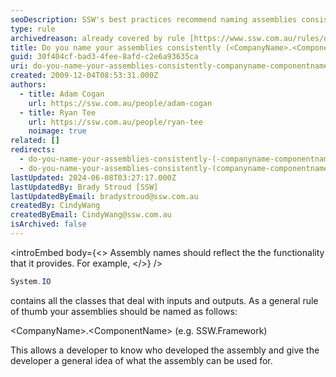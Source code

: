```yaml
---
seoDescription: SSW's best practices recommend naming assemblies consistently using the format `<CompanyName>.<ComponentName>`, ensuring developers can quickly identify who developed the assembly and its purpose.
type: rule
archivedreason: already covered by rule [https://www.ssw.com.au/rules/do-you-have-a-consistent-net-solution-structure](/rules/do-you-have-a-consistent-net-solution-structure)
title: Do you name your assemblies consistently (<CompanyName>.<ComponentName>)?
guid: 30f404cf-bad3-4fee-8afd-c2e6a93635ca
uri: do-you-name-your-assemblies-consistently-companyname-componentname
created: 2009-12-04T08:53:31.000Z
authors:
  - title: Adam Cogan
    url: https://ssw.com.au/people/adam-cogan
  - title: Ryan Tee
    url: https://ssw.com.au/people/ryan-tee
    noimage: true
related: []
redirects:
  - do-you-name-your-assemblies-consistently-(-companyname-componentname-)
  - do-you-name-your-assemblies-consistently-(companyname-componentname)
lastUpdated: 2024-06-08T03:27:17.000Z
lastUpdatedBy: Brady Stroud [SSW]
lastUpdatedByEmail: bradystroud@ssw.com.au
createdBy: CindyWang
createdByEmail: CindyWang@ssw.com.au
isArchived: false
---
```


<introEmbed
  body={<>
Assembly names should reflect the the functionality that it provides. For example,
  </>}
/>
```cs
System.IO
```

contains all the classes that deal with inputs and outputs. As a general rule of thumb your assemblies should be named as follows:

&lt;CompanyName&gt;.&lt;ComponentName&gt; (e.g. SSW.Framework)

This allows a developer to know who developed the assembly and give the developer a general idea of what the assembly can be used for.
